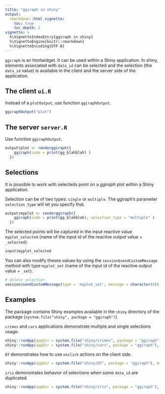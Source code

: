 ```yaml
---
title: "ggiraph in shiny"
output: 
  rmarkdown::html_vignette:
    toc: true 
    toc_depth: 2
vignette: >
  %\VignetteIndexEntry{ggiraph in shiny}
  %\VignetteEngine{knitr::rmarkdown}
  %\VignetteEncoding{UTF-8}
---
```


`ggiraph` is an htmlwidget. It can be used within a Shiny application. In shiny, elements associated with `data_id` can be selected and the selection (the `data_id` value) is available in the client and the server side of the application. 

## The client `ui.R`

Instead of a `plotOutput`, use function `ggiraphOutput`. 

```r
ggiraphOutput("plot")
```

## The server `server.R`

Use function `ggiraphOutput`.

```r
output$plot <- renderggiraph({
    ggiraph(code = print(gg_blahblah) )
  })
```

## Selections

It is possible to work with selecteds point on a *ggiraph* plot within a Shiny application.

Selection can be of two types: `single` or `multiple`. The ggiraph's parameter `selection_type` will let you specify that. 

```r
output$myplot <- renderggiraph({
    ggiraph(code = print(gg_blahblah), selection_type = "multiple" )
  })
```

The selected points will be captured in the input reactive value `myplot_selected` (name of the input id of the reactive output value + `_selected`):

```r
input$myplot_selected
```


You can also modify theses values by using the `session$sendCustomMessage` method with type `myplot_set` (name of the input id of the reactive output value + `_set`).

```r
# delete selection
session$sendCustomMessage(type = 'myplot_set', message = character(0))
```


## Examples

The package contains Shiny examples available in the `shiny` directory of the package (`system.file("shiny", package = "ggiraph")`).

`crimes` and `cars` applications demonstrate multiple and single selections usage.

```r
shiny::runApp(appDir = system.file("shiny/crimes", package = "ggiraph"), display.mode = "showcase")
shiny::runApp(appDir = system.file("shiny/cars", package = "ggiraph"), display.mode = "showcase")
```

`DT` demonstrates how to use `onclick` actions on the client side.

```r
shiny::runApp(appDir = system.file("shiny/DT", package = "ggiraph"), display.mode = "showcase")
```

`iris` demonstrates behavior of selections when some `data_id` are duplicated.

```r
shiny::runApp(appDir = system.file("shiny/iris", package = "ggiraph"), display.mode = "showcase")
```

